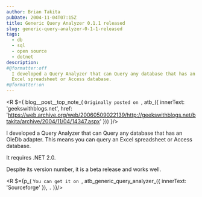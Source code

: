 ```yaml
---
author: Brian Takita
pubDate: 2004-11-04T07:15Z
title: Generic Query Analyzer 0.1.1 released
slug: generic-query-analyzer-0-1-1-released
tags:
  - db
  - sql
  - open source
  - dotnet
description:
#@formatter:off
  I developed a Query Analyzer that can Query any database that has an OleDb adapter. This means you can query an
  Excel spreadsheet or Access database.
#@formatter:on
---
```


<R $={
	blog__post__top_note_(
		`Originally posted on `,
		atb_({
			innerText: 'geekswithblogs.net',
			href: 'https://web.archive.org/web/20060509022139/http://geekswithblogs.net/btakita/archive/2004/11/04/14347.aspx'
		}))
}/>

I developed a Query Analyzer that can Query any database that has an OleDb adapter. This means you can query an
Excel spreadsheet or Access database.

It requires .NET 2.0.

Despite its version number, it is a beta release and works well.

<R $={p_(
	`You can get it on `, atb_generic_query_analyzer_({ innerText:  'Sourceforge' }), `.`
)}/>
